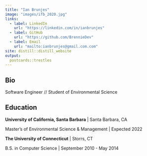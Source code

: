 ```yaml
---
title: "Ian Brunjes"
image: "images/ifb_2020.jpg"
links:
  - label: LinkedIn
    url: "https://linkedin.com/in/ianbrunjes"
  - label: GitHub
    url: "https://github.com/BrennieDev"
  - label: Email
    url: "mailto:ianbrunjes@gmail.com.com"
site: distill::distill_website
output:
  postcards::trestles
---
```

 
## Bio

Software Engineer // Student of Environmental Science

## Education

**University of California, Santa Barbara** | Santa Barbara, CA

Master's of Environmental Science & Management | Expected 2022

**The University of Connecticut** | Storrs, CT

B.S. in Computer Science | September 2010 - May 2014